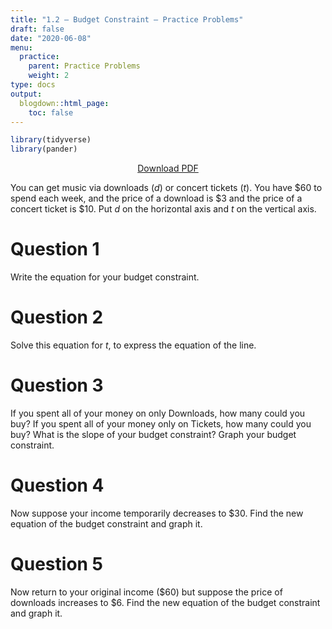 ```yaml
---
title: "1.2 — Budget Constraint — Practice Problems"
draft: false
date: "2020-06-08"
menu:
  practice:
    parent: Practice Problems
    weight: 2
type: docs
output:
  blogdown::html_page:
    toc: false
---
```

```r
library(tidyverse)
library(pander)
```

<p style="text-align:center"><a target="_blank" href="/practice/1.2-practice-pdf.pdf"><span class="btn btn-primary btn-lg"><i class="fas fa-file-pdf"></i> Download PDF</a></span></br></p>

You can get music via downloads ($d$) or concert tickets ($t$). You have $60 to spend each week, and the price of a download is $3 and the price of a concert ticket is $10. Put $d$ on the horizontal axis and $t$ on the vertical axis.

# Question 1 

Write the equation for your budget constraint.

# Question 2 

Solve this equation for $t$, to express the equation of the line.

# Question 3

If you spent all of your money on only Downloads, how many could you buy? If you spent all of your money only on Tickets, how many could you buy? What is the slope of your budget constraint? Graph your budget constraint.

# Question 4

Now suppose your income temporarily decreases to $30. Find the new equation of the budget constraint and graph it.

# Question 5

Now return to your original income (\$60) but suppose the price of downloads increases to $6. Find the new equation of the budget constraint and graph it.